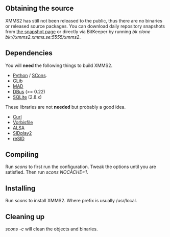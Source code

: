 == Obtaining the source ==

XMMS2 has still not been released to the public, thus there are no binaries or released source packages. You can download daily repository snapshots from [http://xmms2.xmms.org/snapshots/ the snapshot page] or directly via BitKeeper by running ''bk clone bk://xmms2.xmms.se:5555/xmms2''.

== Dependencies ==

You will '''need''' the following things to build XMMS2.

* [http://www.python.org/ Python] / [http://www.scons.org/ SCons].
* [http://www.gtk.org/ GLib]
* [http://www.underbit.com/products/mad/ MAD]
* [http://www.freedesktop.org/software/dbus/ DBus] (>= 0.22)
* [http://www.sqlite.org SQLite] (2.8.x)

These libraries are not '''needed''' but probably a good idea.

* [http://curl.haxx.se Curl]
* [http://www.xiph.org Vorbisfile]
* [http://www.alsa-project.org ALSA]
* [http://sidplay2.sourceforge.net/ SIDplay2]
* [http://www.geocities.com/SiliconValley/Lakes/5147/resid/ reSID]

== Compiling ==

Run ''scons'' to first run the configuration. Tweak the options until you are satisfied. Then run ''scons NOCACHE=1''.

== Installing ==

Run ''scons <prefix>'' to install XMMS2. Where prefix is usually /usr/local.

== Cleaning up ==

''scons -c'' will clean the objects and binaries.